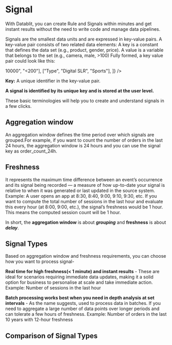 
# Signal

With Datablit, you can create Rule and Signals within minutes and get instant results without the need to write code and manage data pipelines.

Signals are the smallest data units and are expressed in key-value pairs.
A key-value pair consists of two related data elements:
A key is a constant that defines the data set (e.g., product, gender, price).
A value is a variable that belongs to the set (e.g., camera, male, >100)
Fully formed, a key value pair could look like this:

<Table
  columns={[{ header: "Key" }, { header: "Value" }, { header: "" }]}
  data={[
    ["Product", "Camera", "Apparel"],
    ["Gender", "Male", "Female"],
    ["Price", ">10000", "<200"],
    ["Type", "Digital SLR", "Sports"],
  ]}
/>

**Key:** A unique identifier in the key-value pair.

**A signal is identified by its unique key and is stored at the user level.**

These basic terminologies will help you to create and understand signals in a few
clicks.

## Aggregation window

An aggregation window defines the time period over which signals are grouped.For example, if you want to count the number of orders in the last 24 hours, the aggregation window is 24 hours and you can use the signal key as order_count_24h.

## Freshness

It represents the maximum time difference between an event’s occurrence and its signal being recorded — a measure of how up-to-date your signal is relative to when it was generated or last updated in the source system.
Example: A user opens an app at 8:30, 8:40, 9:00, 9:10, 9:30, etc. If you want to compute the total number of sessions in the last hour and evaluate this every hour (at 8:00, 9:00, etc.), the signal’s freshness would be 1 hour. This means the computed session count will be 1 hour.

In short, the **aggregation window** is about **_grouping_** and **freshness** is about **_delay_**.

## Signal Types

Based on aggregation window and freshness requirements, you can choose how you want to process signal-

**Real time for high freshness(< 1 minute) and instant results** -
These are ideal for scenarios requiring immediate data updates, making it a solid option for business to personalise at scale and take immediate action. Example: Number of sessions in the last hour

**Batch processing works best when you need in depth analysis at set intervals** -
As the name suggests, used to process data in batches. If you need to aggregate a large number of data points over longer periods and can tolerate a few hours of freshness.
Example: Number of orders in the last 10 years with 12-hour freshness

## Comparison of Signal Types

<Table
  columns={[
    { header: "Signal Type" },
    { header: "Aggregation Window" },
    { header: "Freshness" },
    { header: "Computation" },
    { header: "Example Use Case" },
  ]}
  data={[
    [
      "Realtime Signal",
      "Short (e.g., 1 hour)",
      "High (< 1 minute)",
      "For each event",
      "Number of sessions in the last hour",
    ],
    [
      "Batch Signal",
      "Long (e.g., 10 years)",
      "Lower (few hours)",
      "After specific duration (e.g., every 6 hours)",
      "Number of orders in the last 10 years (12-hour freshness)",
    ],
  ]}
/>
